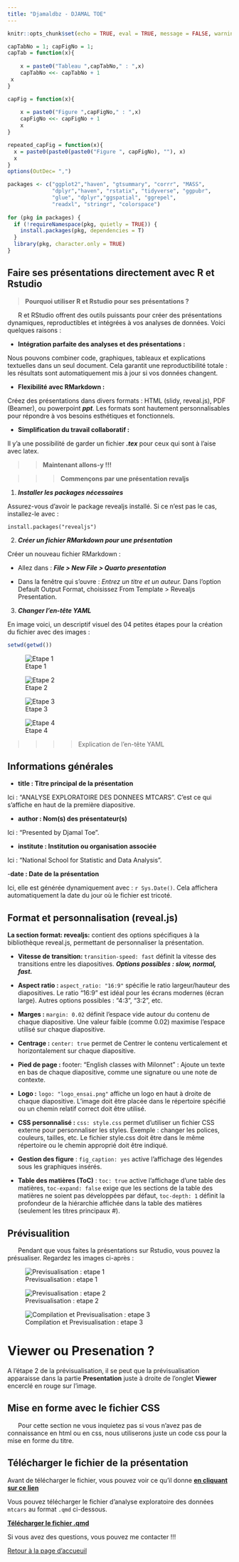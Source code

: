 ```yaml
---
title: "Djamaldbz - DJAMAL TOE"
---
```


```r
knitr::opts_chunk$set(echo = TRUE, eval = TRUE, message = FALSE, warning = FALSE)
```

```r
capTabNo = 1; capFigNo = 1;
capTab = function(x){
 
    x = paste0("Tableau ",capTabNo," : ",x)
    capTabNo <<- capTabNo + 1
 x
}

capFig = function(x){
 
    x = paste0("Figure ",capFigNo," : ",x)
    capFigNo <<- capFigNo + 1
    x
}

repeated_capFig = function(x){
  x = paste0(paste0(paste0("Figure ", capFigNo), ""), x)
  x
}
options(OutDec= ",")
```

```r
packages <- c("ggplot2","haven", "gtsummary", "corrr", "MASS",
              "dplyr","haven", "rstatix", "tidyverse", "ggpubr",
              "glue", "dplyr","ggspatial", "ggrepel",
              "readxl", "stringr", "colorspace") 
            
for (pkg in packages) {
  if (!requireNamespace(pkg, quietly = TRUE)) {
    install.packages(pkg, dependencies = T)
  }
  library(pkg, character.only = TRUE)
}
```

## Faire ses présentations directement avec R et Rstudio

> **Pourquoi utiliser R et Rstudio pour ses présentations ?**

|       R et RStudio offrent des outils puissants pour créer des présentations dynamiques, reproductibles et intégrées à vos analyses de données. Voici quelques raisons :

- **Intégration parfaite des analyses et des présentations :**

Nous pouvons combiner code, graphiques, tableaux et explications textuelles dans un seul document.
Cela garantit une reproductibilité totale : les résultats sont automatiquement mis à jour si vos données changent.

- **Flexibilité avec RMarkdown :**

Créez des présentations dans divers formats : HTML (slidy, reveal.js), PDF (Beamer), ou powerpoint ***ppt***.
Les formats sont hautement personnalisables pour répondre à vos besoins esthétiques et fonctionnels.

- **Simplification du travail collaboratif :** 

Il y'a une possibilité de garder un fichier ***.tex*** pour ceux qui sont à l'aise avec latex.

>> **Maintenant allons-y !!!**

>>> **Commençons par une présentation revaljs**

1. ***Installer les packages nécessaires***

Assurez-vous d'avoir le package revealjs installé. Si ce n'est pas le cas, installez-le avec :

`install.packages("revealjs")`

2. ***Créer un fichier RMarkdown pour une présentation***

Créer un nouveau fichier RMarkdown :

- Allez dans : ***File > New File > Quarto presentation***

- Dans la fenêtre qui s’ouvre :
    *Entrez un titre et un auteur.
    *Dans l'option Default Output Format, choisissez From Template > Revealjs Presentation.

3. ***Changer l'en-tête YAML***


En image voici, un descriptif visuel des 04 petites étapes pour la création du fichier avec des images :
```r
setwd(getwd())
```

::: {layout-nrow=2}
![Etape 1](DATA_PRESENTATIONS/step1.png)

![Etape 2](DATA_PRESENTATIONS/step2.png)

![Etape 3](DATA_PRESENTATIONS/step3.png)

![Etape 4](DATA_PRESENTATIONS/step4.png)

:::

>>>> Explication de l'en-tête YAML

## Informations générales

- **title : Titre principal de la présentation**

Ici : "ANALYSE EXPLORATOIRE DES DONNEES MTCARS".
C’est ce qui s’affiche en haut de la première diapositive.

- **author : Nom(s) des présentateur(s)**

Ici : "Presented by Djamal Toe".

- **institute : Institution ou organisation associée**

Ici : "National School for Statistic and Data Analysis".

-**date : Date de la présentation**

Ici, elle est générée dynamiquement avec : `r Sys.Date()`. Cela affichera automatiquement la date du jour où le fichier est tricoté.

## Format et personnalisation (reveal.js)

**La section format: revealjs:** contient des options spécifiques à la bibliothèque reveal.js, permettant de personnaliser la présentation.

- **Vitesse de transition: ** `transition-speed: fast` définit la vitesse des transitions entre les diapositives.
***Options possibles : slow, normal, fast.***

- **Aspect ratio : ** `aspect_ratio: "16:9"` spécifie le ratio largeur/hauteur des diapositives.
Le ratio "16:9" est idéal pour les écrans modernes (écran large).
Autres options possibles : "4:3", "3:2", etc.

- **Marges :** `margin: 0.02` définit l'espace vide autour du contenu de chaque diapositive.
Une valeur faible (comme 0.02) maximise l’espace utilisé sur chaque diapositive.

- **Centrage :** `center: true` permet de Centrer le contenu verticalement et horizontalement sur chaque diapositive.

- **Pied de page :** footer: "English classes with Milonnet" : Ajoute un texte en bas de chaque diapositive, comme une signature ou une note de contexte.

- **Logo :** `logo: "logo_ensai.png"` affiche un logo en haut à droite de chaque diapositive.
L'image doit être placée dans le répertoire spécifié ou un chemin relatif correct doit être utilisé.

- **CSS personnalisé :** `css: style.css` permet d’utiliser un fichier CSS externe pour personnaliser les styles.
Exemple : changer les polices, couleurs, tailles, etc.
Le fichier style.css doit être dans le même répertoire ou le chemin approprié doit être indiqué.

- **Gestion des figure** : `fig_caption: yes` active l'affichage des légendes sous les graphiques insérés.

- **Table des matières (ToC)** : `toc: true` active l'affichage d'une table des matières, `toc-expand: false` exige que les sections de la table des matières ne soient pas développées par défaut, `toc-depth: 1` définit la profondeur de la hiérarchie affichée dans la table des matières (seulement les titres principaux #).

## Prévisualition

|       Pendant que vous faites la présentations sur Rstudio, vous pouvez la présualiser. Regardez les images ci-après :

::: {layout-nrow=2}
![Previsualisation : etape 1](DATA_PRESENTATIONS/step5.jpg)

![Previsualisation : etape 2](DATA_PRESENTATIONS/step6.jpg)

![Compilation et Previsualisation : etape 3](DATA_PRESENTATIONS/step7.jpg)

:::

::: {#Shapefiles .callout-important}
# Viewer ou Presenation ?

A l'étape 2 de la prévisualisation, il se peut que la prévisualisation apparaisse dans la partie **Presentation** juste à droite de l'onglet **Viewer** encerclé en rouge sur l'image.
:::


## Mise en forme avec le fichier CSS

|       Pour cette section ne vous inquietez pas si vous n'avez pas de connaissance en html ou en css, nous utiliserons juste un code css pour la mise en forme du titre.

## Télécharger le fichier de la présentation

Avant de télécharger le fichier, vous pouvez voir ce qu'il donne [**en cliquant sur ce lien**](https://djamal2905.github.io/djamaldbz/FORMATIONS/DATA_PRESENTATIONS/presentation_mtcars.html)

Vous pouvez télécharger le fichier d'analyse exploratoire des données `mtcars` au format `.qmd` ci-dessous.

[**Télécharger le fichier .qmd**](https://djamal2905.github.io/djamal_website/FORMATIONS/DATA_PRESENTATIONS/presentation_mtcars.qmd)

Si vous avez des questions, vous pouvez me contacter !!!

[Retour à la page d'accueuil](https://djamal2905.github.io/djamal_website)

